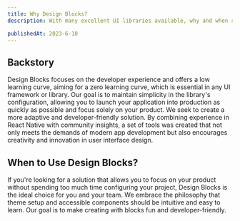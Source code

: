 ```yaml
---
title: Why Design Blocks?
description: With many excellent UI libraries available, why and when should you use Design Blocks to create dynamic and accessible interfaces in React Native?

publishedAt: 2023-6-10
---
```


## Backstory

Design Blocks focuses on the developer experience and offers a low learning curve, aiming for a zero learning curve, which is essential in any UI framework or library. Our goal is to maintain simplicity in the library's configuration, allowing you to launch your application into production as quickly as possible and focus solely on your product. We seek to create a more adaptive and developer-friendly solution. By combining experience in React Native with community insights, a set of tools was created that not only meets the demands of modern app development but also encourages creativity and innovation in user interface design.

## When to Use Design Blocks?

If you're looking for a solution that allows you to focus on your product without spending too much time configuring your project, Design Blocks is the ideal choice for you and your team. We embrace the philosophy that theme setup and accessible components should be intuitive and easy to learn. Our goal is to make creating with blocks fun and developer-friendly.

